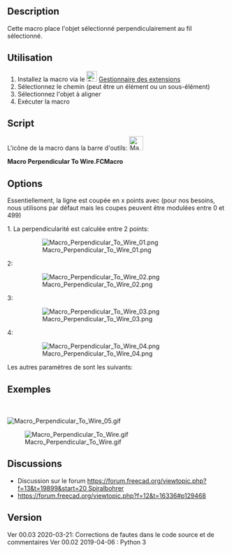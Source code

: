 <languages/>
{{Macro/fr
|Name=Macro Perpendicular To Wire
|Icon=Macro_Perpendicular_To_Wire.png
|Description=Cette macro positionne un objet perpendiculairement à la polyligne sélectionnée.
|Author=Mario52
|Version=00.03
|Date=2020-03-31
|FCVersion=Toutes
|Download=[https://wiki.freecad.org/images/0/0c/Macro_Perpendicular_To_Wire.png Icône de la barre d'outils].
}}

==Description== 
Cette macro place l'objet sélectionné perpendiculairement au fil sélectionné.

<span id="Usage"></span>
==Utilisation== 

# Installez la macro via le [[Image:Std_AddonMgr.svg|24px]] [[Std_AddonMgr/fr|Gestionnaire des extensions]]
# Sélectionnez le chemin (peut être un élément ou un sous-élément)
# Sélectionnez l'objet à aligner
# Exécuter la macro

==Script==

L'icône de la macro dans la barre d'outils: [[File:Macro Perpendicular To Wire.png|32px]]

'''Macro Perpendicular To Wire.FCMacro'''

{{MacroCode|code=
# -*- coding: utf-8 -*-
__title__   = "Macro Perpendicular To Wire"
__author__  = "Mario52"
__url__     = "https://wiki.freecad.org/Macro_Perpendicular_To_Wire"
__version__ = "00.03"
__date__    = "31/03/2020"

import Draft, Part

try:
    sel = FreeCADGui.Selection.getSelection()                               # Select an object
    
    lineSelected = FreeCADGui.Selection.getSelectionEx()[0].SubObjects[0]   # first object the Path object or SubObjects
    myCircle     = sel[1]                                                   # second object
    
    pointsDirection  = []
    
    pointsDirection = lineSelected.discretize(Number=500)                   # discretize the path line first selection
    
    v=pointsDirection[0].sub(pointsDirection[1])                            # avec vecteurs 1 et 2 (direction debut ligne)
    r=App.Rotation(App.Vector(0,0,1),v)
    
    pl=FreeCAD.Placement()                                                  # placement object
    pl.Rotation.Q = r.Q
    pl.Base = pointsDirection[0]
    myCircle.Placement = pl
    
    del pointsDirection[:]
    FreeCAD.ActiveDocument.recompute()
except Exception:
    print( "Select two objects. 1:The path 2:The object to align" )

}}

==Options==

Essentiellement, la ligne est coupée en x points avec {{incode|discretize()}} (pour nos besoins, nous utilisons par défaut {{incode|Number&#61;500}} mais les coupes peuvent être modulées entre 0 et 499)

{{Code|code=
    pointsDirection = lineSelected.Shape.discretize(Number=500)             # discretize the path line first selection
}}
1. La perpendicularité est calculée entre 2 points:
{{Code|code=
v=pointsDirection[0].sub(pointsDirection[1])          # perpendicular of first > second point
}}

:[[File:Macro Perpendicular To Wire 01.png]]
{{clear}}
2:

{{Code|code=
v=pointsDirection[-1].sub(pointsDirection[-2])       # perpendicular of last > before last point
pl.Base = pointsDirection[-1]                        # position base last point}}

:[[File:Macro Perpendicular To Wire 02.png]]
{{clear}}
3:

{{Code|code=
v=pointsDirection[100].sub(pointsDirection[101])   # perpendicular of point 100 > point 101
pl.Base = pointsDirection[100]                     # position base point 100}}

:[[File:Macro Perpendicular To Wire 03.png]]
{{clear}}
4:

{{Code|code=
v=pointsDirection[0].sub(pointsDirection[-1])         # perpendicular of first point > last point
pl.Base = pointsDirection[0]                          # position base first point}}

:[[File:Macro Perpendicular To Wire 04.png]]
{{clear}}

Les autres paramètres de {{incode|discretize()}} sont les suivants:

{{Code|code=
# Discretizes the edge and returns a list of points.
# Forum thread: https://forum.freecad.org/viewtopic.php?f=12&t=16336#p129468
# The function accepts keywords as argument:
# discretize(Number=n) => gives a list of 'n' equidistant points
# discretize(QuasiNumber=n) => gives a list of 'n' quasi equidistant points (is faster than the method above)
# discretize(Distance=d) => gives a list of equidistant points with distance 'd'
# discretize(Deflection=d) => gives a list of points with a maximum deflection 'd' to the edge
# discretize(QuasiDeflection=d) => gives a list of points with a maximum deflection 'd' to the edge (faster)
# discretize(Angular=a,Curvature=c,[Minimum=m]) => gives a list of points with an angular deflection of 'a'
# and a curvature deflection of 'c'. Optionally a minimum number of points
# can be set which by default is set to 2.
}}

<span id="Example"></span>
==Exemples==
<br /><br />
[[File:Macro Perpendicular To Wire 05.gif]]
{{clear}}

[[File:Macro Perpendicular To Wire.gif]]

==Discussions==

* Discussion sur le forum [[https://forum.freecad.org/viewtopic.php?f=13&t=19899&start=20 Spiralbohrer]]
* https://forum.freecad.org/viewtopic.php?f=12&t=16336#p129468

==Version==

Ver 00.03 2020-03-21: Corrections de fautes dans le code source et de commentaires
Ver 00.02 2019-04-06 : Python 3